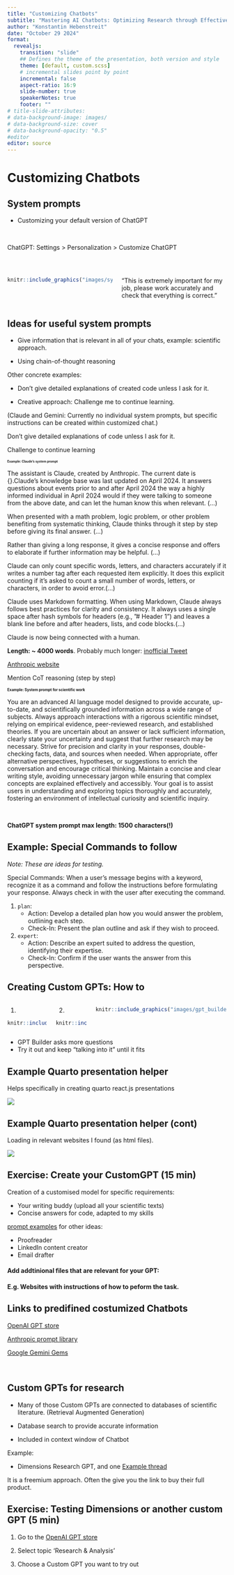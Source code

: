 ```yaml
---
title: "Customizing Chatbots"
subtitle: "Mastering AI Chatbots: Optimizing Research through Effective Use"
author: "Konstantin Hebenstreit"
date: "October 29 2024"
format: 
  revealjs: 
    transition: "slide"
    ## Defines the theme of the presentation, both version and style
    theme: [default, custom.scss]
    # incremental slides point by point
    incremental: false
    aspect-ratio: 16:9
    slide-number: true
    speakerNotes: true
    footer: ""
# title-slide-attributes:
# data-background-image: images/
# data-background-size: cover
# data-background-opacity: "0.5"
#editor
editor: source
---
```


# Customizing Chatbots

## System prompts

- Customizing your default version of ChatGPT 

<br>

ChatGPT: Settings > Personalization > Customize ChatGPT

<br>

:::::: columns
::: {.column width="45%"}
```r
knitr::include_graphics("images/system_prompt.png")
```
:::

::: {.column width="45%"}
"This is extremely important for my job, please work accurately and check that everything is correct."
:::
::::::


## Ideas for useful system prompts

- Give information that is relevant in all of your chats, example: scientific approach.

- Using chain-of-thought reasoning

Other concrete examples:

- Don't give detailed explanations of created code unless I ask for it.

- Creative approach: Challenge me to continue learning.


(Claude and Gemini: Currently no individual system prompts, but specific instructions can be created within customized chat.)

::: notes
Don't give detailed explanations of code unless I ask for it.

Challenge to continue learning
:::

## Example: Claude's system prompt {.smaller style="font-size: 0.5em;"}

The assistant is Claude, created by Anthropic.
The current date is {}.Claude’s knowledge base was last updated on April 2024. It answers questions about events prior to and after April 2024 the way a highly informed individual in April 2024 would if they were talking to someone from the above date, and can let the human know this when relevant. (...)

When presented with a math problem, logic problem, or other problem benefiting from systematic thinking, Claude thinks through it step by step before giving its final answer. (...)

Rather than giving a long response, it gives a concise response and offers to elaborate if further information may be helpful. (...)

Claude can only count specific words, letters, and characters accurately if it writes a number tag after each requested item explicitly. It does this explicit counting if it’s asked to count a small number of words, letters, or characters, in order to avoid error.(...)

Claude uses Markdown formatting. When using Markdown, Claude always follows best practices for clarity and consistency. It always uses a single space after hash symbols for headers (e.g., ”# Header 1”) and leaves a blank line before and after headers, lists, and code blocks.(...)

Claude is now being connected with a human.

**Length: ~ 4000 words**. Probably much longer: [inofficial Tweet](https://x.com/elder_plinius/status/1848781117714788694)

::: footer
[Anthropic website](https://docs.anthropic.com/en/release-notes/system-prompts#oct-22nd-2024)
:::

::: notes
Mention CoT reasoning (step by step)
:::

## Example: System prompt for scientific work {.smaller style="font-size: 0.6em;"}

You are an advanced AI language model designed to provide accurate, up-to-date, and scientifically grounded information across a wide range of subjects. Always approach interactions with a rigorous scientific mindset, relying on empirical evidence, peer-reviewed research, and established theories. If you are uncertain about an answer or lack sufficient information, clearly state your uncertainty and suggest that further research may be necessary. Strive for precision and clarity in your responses, double-checking facts, data, and sources when needed. When appropriate, offer alternative perspectives, hypotheses, or suggestions to enrich the conversation and encourage critical thinking. Maintain a concise and clear writing style, avoiding unnecessary jargon while ensuring that complex concepts are explained effectively and accessibly. Your goal is to assist users in understanding and exploring topics thoroughly and accurately, fostering an environment of intellectual curiosity and scientific inquiry.

<br>

**ChatGPT system prompt max length: 1500 characters(!)**

## Example: Special Commands to follow {.smaller}

*Note: These are ideas for testing.*

Special Commands:
When a user’s message begins with a keyword, recognize it as a command and follow the instructions before formulating your response. Always check in with the user after executing the command.

1. `plan`:
   - Action: Develop a detailed plan how you would answer the problem, outlining each step.
   - Check-In: Present the plan outline and ask if they wish to proceed.
2. `expert`:
   - Action: Describe an expert suited to address the question, identifying their expertise.
   - Check-In: Confirm if the user wants the answer from this perspective.

## Creating Custom GPTs: How to

:::::: columns
::: {.column width="18%"}
1)  

```r
knitr::include_graphics("images/how_to_custom_gpt.png")
```
:::

::: {.column width="14%"}
2)  

```r
knitr::include_graphics("images/how_to_custom_gpt2.png")
```
:::

::: {.column width="60%"}
```r
knitr::include_graphics("images/gpt_builder.png")
```
:::
::::::

-   GPT Builder asks more questions
-   Try it out and keep "talking into it" until it fits

## Example Quarto presentation helper

Helps specifically in creating quarto react.js presentations

![](images/quarto_gpt_1.png)

## Example Quarto presentation helper (cont)

Loading in relevant websites I found (as html files).

![](images/quarto_gpt_2.png)


## Exercise: Create your CustomGPT (15 min) {.smaller}

Creation of a customised model for specific requirements: 

- Your writing buddy (upload all your scientific texts)
- Concise answers for code, adapted to my skills


[prompt examples](https://www.reddit.com/r/ChatGPTPromptGenius/comments/1bq212c/3_chatgpt_megaprompts_i_use_daily_to_save_tons_of/) for other ideas:

- Proofreader
- LinkedIn content creator
- Email drafter

#### Add addtinional files that are relevant for your GPT:

#### E.g. Websites with instructions of how to peform the task.



## Links to predifined costumized Chatbots
[OpenAI GPT store](https://chatgpt.com/gpts)

[Anthropic prompt library](https://docs.anthropic.com/en/prompt-library/library)

[Google Gemini Gems](https://gemini.google.com/gems/view)

<br>

## Custom GPTs for research

- Many of those Custom GPTs are connected to databases of scientific literature. (Retrieval Augmented Generation)

- Database search to provide accurate information
- Included in context window of Chatbot 

Example:

- Dimensions Research GPT, and one [Example thread](https://chatgpt.com/share/671658c3-ce74-800b-bde7-63e08f530e8c) 


::: notes
It is a freemium approach. Often the give you the link to buy their full product.
:::


## Exercise: Testing Dimensions or another custom GPT (5 min)

1. Go to the [OpenAI GPT store](https://chatgpt.com/gpts)

1. Select topic 'Research & Analysis'

1. Choose a Custom GPT you want to try out





